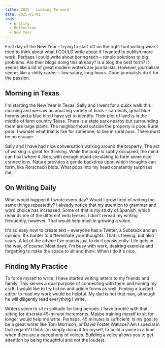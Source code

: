 ```yaml
---
title: 2025 - Looking Forward
date: 2025-01-01
tags:
  - Writing
  - Reflection
  - New Year
---
```


First day of the New Year – trying to start off on the right foot writing wise. I tried to think about what I COULD write about if I wanted to publish more work. Perhaps I could write about boring tech – simple solutions to big problems. Are their blogs doing this already? Is a blog the best form? It seems like a lot of great modern writers are journalists. However, journalism seems like a shitty career – low salary, long hours. Good journalists do it for the passion.

## Morning in Texas

I'm starting the New Year in Texas. Sally and I went for a quick walk this morning and we saw an amazing variety of birds – cardinals, great blue herons and a blue bird I have yet to identify. Their plot of land is in the middle of farm country Texas. There is a state park nearby but surrounding them are large plains. The neighborhood outside the property is poor. Rural poor. I wonder what that is like for someone; to live in rural poor. There must be no escape.

Sally and I have had nice conversation walking around the property. The act of walking is great for thinking. While the body is subtly occupied, the mind can float where it likes, with enough blood circulating to form some nice connections. Nature provides a gentle backdrop upon which thoughts can form, like Rorschach blots. What pops into my head constantly surprises me.

## On Writing Daily

What would happen if I wrote every day? Would I grow tired of writing the same things repeatedly? I already notice that my attention to grammar and word choice has increased. Some of that is my study of Spanish, which reminds me of the different verb tenses. I don't reread my writing frequently, however. That would help most in growing a voice.

It's so easy now to create text – everyone has a Twitter, a Substack and an opinion. It's harder to differentiate your thoughts. That is freeing, but also scary. A lot of the advice I've read is just to do it consistently. Life gets in the way, of course. Most days, I'm busy with work, desiring exercise and forgetting to make the space to sit and think. When I do it's nice.

## Finding My Practice

To force myself to write, I have started writing letters to my friends and family. This serves a dual purpose of connecting with them and honing my craft. I would like to try fiction and article forms as well. Finding a trusted editor to read my work would be helpful. My dad is not that man, although he will diligently read everything I write.

Writers seem to sit in solitude for long periods. I have trouble with that, sitting for discrete 45-minute increments. Maybe training myself to sit for longer would help me write. Perhaps, 45 minutes is sufficient. Is my goal to be a great writer like Toni Morrison, or David Foster Wallace? Am I special in that regard? I think I'm simply doing it for myself, to build a voice in a time when there are a cacophony of voices. Building a voice allows you to get attention by being thoughtful and not the loudest.
